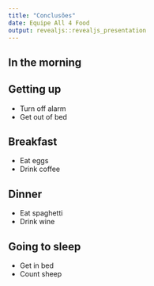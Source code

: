```yaml
---
title: "Conclusões"
date: Equipe All 4 Food
output: revealjs::revealjs_presentation
---
```


## In the morning

## Getting up

- Turn off alarm
- Get out of bed

## Breakfast

- Eat eggs
- Drink coffee

## Dinner

- Eat spaghetti
- Drink wine

## Going to sleep

- Get in bed
- Count sheep